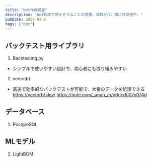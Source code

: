 ```yaml
---
title: "bot作成覚書"
description: "bot作成で使えそうなことの覚書。項目だけ。常に作成途中。"
pubDate: 2025-02-6
tags: ["bot"]
---
```


## バックテスト用ライブラリ
1. Backtesting.py
 - シンプルで使いやすい設計で、初心者にも取り組みやすい

2. vercotbt
 - 高速で効率的なバックテストが可能で、大量のデータを処理できる
 https://vectorbt.dev/
 https://note.com/_anon_/n/n6dcd007e074d

## データベース
1. PostgreSQL

## MLモデル
1. LightBGM




 